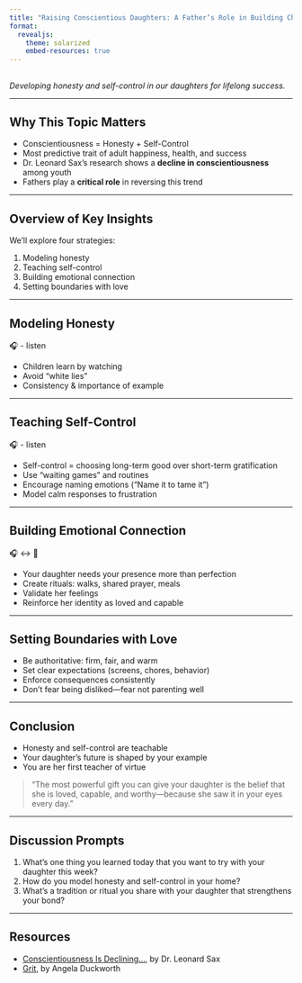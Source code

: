 ```yaml
---
title: "Raising Conscientious Daughters: A Father’s Role in Building Character"
format:
  revealjs:
    theme: solarized
    embed-resources: true
---
```


##

*Developing honesty and self-control in our daughters for lifelong success.*

---

## Why This Topic Matters

- Conscientiousness = Honesty + Self-Control  
- Most predictive trait of adult happiness, health, and success  
- Dr. Leonard Sax’s research shows a **decline in conscientiousness** among youth  
- Fathers play a **critical role** in reversing this trend

---

## Overview of Key Insights

We’ll explore four strategies:

1. Modeling honesty  
2. Teaching self-control  
3. Building emotional connection  
4. Setting boundaries with love

---






## Modeling Honesty

<audio id="mp3-honesty" src="modeling-honesty.mp3"></audio>
<a onclick="document.getElementById('mp3-honesty').play(); return false;">🎧 - listen</a>

::: {.incremental}
- Children learn by watching  
- Avoid “white lies”  
- Consistency & importance of example

:::



---

## Teaching Self-Control

<audio id="mp3-self-control" src="teaching-self-control.mp3"></audio>
<a onclick="document.getElementById('mp3-self-control').play(); return false;">🎧 - listen</a>

- Self-control = choosing long-term good over short-term gratification  
- Use “waiting games” and routines  
- Encourage naming emotions (“Name it to tame it”)  
- Model calm responses to frustration

---

## Building Emotional Connection

<audio id="mp3-bond" src="father-daughter-bond.mp3"></audio>
<a onclick="document.getElementById('mp3-bond').play(); return false;">🎧 ↔ 🤔</a>

- Your daughter needs your presence more than perfection  
- Create rituals: walks, shared prayer, meals  
- Validate her feelings  
- Reinforce her identity as loved and capable

---

## Setting Boundaries with Love

- Be authoritative: firm, fair, and warm  
- Set clear expectations (screens, chores, behavior)  
- Enforce consequences consistently  
- Don’t fear being disliked—fear not parenting well

---

## Conclusion

- Honesty and self-control are teachable  
- Your daughter’s future is shaped by your example  
- You are her first teacher of virtue

> “The most powerful gift you can give your daughter is the belief that she is loved, capable, and worthy—because she saw it in your eyes every day.”

---

## Discussion Prompts

1. What’s one thing you learned today that you want to try with your daughter this week?  
2. How do you model honesty and self-control in your home?  
3. What’s a tradition or ritual you share with your daughter that strengthens your bond?

---

## Resources

- [Conscientiousness Is Declining...](https://ifstudies.org/blog/conscientiousness-is-declining-among-young-americans-why), by Dr. Leonard Sax
- [Grit](https://angeladuckworth.com/grit-book/), by Angela Duckworth